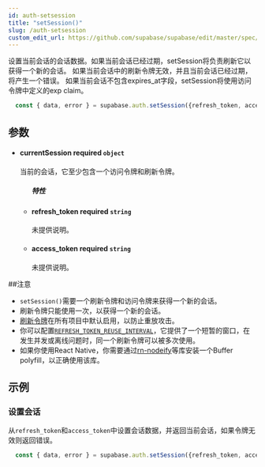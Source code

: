 ```yaml
---
id: auth-setsession
title: "setSession()"
slug: /auth-setsession
custom_edit_url: https://github.com/supabase/supabase/edit/master/spec/supabase_js_v2.yml
---
```


设置当前会话的会话数据。如果当前会话已经过期，setSession将负责刷新它以获得一个新的会话。
如果当前会话中的刷新令牌无效，并且当前会话已经过期，将产生一个错误。
如果当前会话不包含expires_at字段，setSession将使用访问令牌中定义的exp claim。

```js
  const { data, error } = supabase.auth.setSession({refresh_token, access_token})
```


## 参数


<ul className="method-list-group">
  
<li className="method-list-item">
  <h4 className="method-list-item-label">
    <span className="method-list-item-label-name">
      currentSession
    </span>
    <span className="method-list-item-label-badge required">
      required
    </span>
    <span className="method-list-item-validation">
      <code>object</code>
    </span>
  </h4>
  <div class="method-list-item-description">

当前的会话，它至少包含一个访问令牌和刷新令牌。

  </div>
  
<ul className="method-list-group">
  <h5 class="method-list-title method-list-title-isChild expanded">特性</h5>

<li className="method-list-item">
  <h4 className="method-list-item-label">
    <span className="method-list-item-label-name">
      refresh_token
    </span>
    <span className="method-list-item-label-badge required">
      required
    </span>
    <span className="method-list-item-validation">
      <code>string</code>
    </span>
  </h4>
  <div class="method-list-item-description">

未提供说明。

  </div>
  
</li>


<li className="method-list-item">
  <h4 className="method-list-item-label">
    <span className="method-list-item-label-name">
      access_token
    </span>
    <span className="method-list-item-label-badge required">
      required
    </span>
    <span className="method-list-item-validation">
      <code>string</code>
    </span>
  </h4>
  <div class="method-list-item-description">

未提供说明。

  </div>
  
</li>

</ul>

</li>

</ul>


##注意

- `setSession()`需要一个刷新令牌和访问令牌来获得一个新的会话。
- 刷新令牌只能使用一次，以获得一个新的会话。
- [刷新令牌](/docs/reference/auth/config#refresh_token_rotation_enabled)在所有项目中默认启用，以防止重放攻击。
- 你可以配置[`REFRESH_TOKEN_REUSE_INTERVAL`](https://supabase.com/docs/reference/auth/config#refresh_token_reuse_interval)，它提供了一个短暂的窗口，在发生并发或离线问题时，同一个刷新令牌可以被多次使用。
- 如果你使用React Native，你需要通过[rn-nodeify](https://github.com/tradle/rn-nodeify)等库安装一个Buffer polyfill，以正确使用该库。










## 示例

### 设置会话

从`refresh_token`和`access_token`中设置会话数据，并返回当前会话，如果令牌无效则返回错误。

```js
  const { data, error } = supabase.auth.setSession({refresh_token, access_token})
```